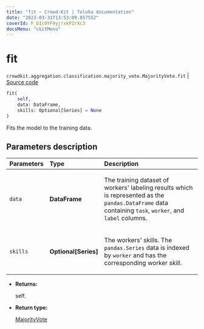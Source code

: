 ```yaml
---
title: "fit — Crowd-Kit | Toloka documentation"
date: "2023-03-31T13:53:09.857552"
coverId: F_bIcOYF9yjrxkPZrXc3
docsMenu: "ckitMenu"
---
```


# fit

`crowdkit.aggregation.classification.majority_vote.MajorityVote.fit` | [Source code](https://github.com/Toloka/crowd-kit/blob/v1.2.1/crowdkit/aggregation/classification/majority_vote.py#L80)

```python
fit(
    self,
    data: DataFrame,
    skills: Optional[Series] = None
)
```

Fits the model to the training data.

## Parameters description

| Parameters | Type | Description |
| :----------| :----| :-----------|
`data`|**DataFrame**|<p>The training dataset of workers' labeling results which is represented as the `pandas.DataFrame` data containing `task`, `worker`, and `label` columns.</p>
`skills`|**Optional\[Series\]**|<p>The workers' skills. The `pandas.Series` data is indexed by `worker` and has the corresponding worker skill.</p>

* **Returns:**

  self.

* **Return type:**

  [MajorityVote](/docs/crowd-kit/reference/crowdkit.aggregation.classification.majority_vote.MajorityVote)